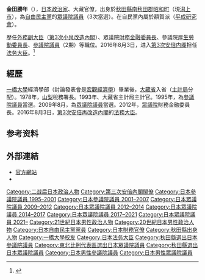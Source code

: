 {{Infobox Officeholder
| name = 金田 勝年
| original_name = 
| native_name_lang = 
| image = Katsutoshi Kaneda.jpg
| imagesize = 
| country = {{JPN}}
|office = {{JPN}}第98任[[法務大臣|法務大臣]]
|term_start = 2016年8月3日
|term_end = 2017年8月3日
|primeminister = [[安倍晋三|安倍晋三]]
|predecessor = [[岩城光英|岩城光英]]
|successor = [[上川陽子|上川陽子]]
|office2    = {{JPN}}[[众议院_(日本)|眾議院議員]]
|term_start2  = 2009年8月30日
|term_end2    = 
|predecessor2  = 
|successor2    = 
|constituency2 = {{Plainlist|
* [[比例東北區|比例東北區]]（2009-2012）
* [[秋田縣第2區|秋田縣第2區]]（2012-2021）
* [[比例東北區|比例東北區]]（2021年至今）}}
|office3    = {{JPN}}[[參議院_(日本)|參議院]]議員
|term_start3  = 1995年7月23日
|term_end3    = 2007年7月28日
|predecessor3  = 
|successor3    = 
|constituency3 = [[秋田縣選舉區|秋田縣選舉區]]
| birth_date = {{birth date and age|1949|10|4}}
| birth_place = {{JPN}}[[秋田縣|秋田縣]][[南秋田郡|南秋田郡]][[昭和町_(秋田縣)|昭和町]]<br/>（現[[潟上市|潟上市]]）
| native_place = 
| parents = 
| relatives = 
| spouse = 
| party = [[自由民主黨_(日本)|自由民主黨]]
| alma_mater   = [[一橋大學|一橋大學]]經濟學部
| website      = [http://www.kaneda-k.com/  官方網站]
}}
{{japanese||japanese=金田 勝年|kana=かねだ かつとし|romaji=Kaneda Katsutoshi}}
'''金田勝年'''（{{bd|1949年|10月4日|||Kaneda Katsutoshi}}），[[日本|日本]][[政治家|政治家]]、大藏官僚，出身於[[秋田縣|秋田縣]][[南秋田郡|南秋田郡]][[昭和町_(秋田縣)|昭和町]]（現[[潟上市|潟上市]]），為[[自由民主黨_(日本)|自由民主黨]]的[[众议院_(日本)|眾議院議員]]（3次當選）。在自民黨內屬於額賀派（[[平成研究會|平成研究會]]）。

歷任[[外務副大臣|外務副大臣]]（[[第三次小泉內閣_(改造)|第3次小泉改造內閣]]）、眾議院[[財務金融委員會|財務金融委員長]]、參議院[[厚生勞動委員會|厚生勞動委員長]]、[[參議院_(日本)|參議院議員]]（2期）等職位。2016年8月3日，进入[[第三次安倍內閣_(第二次改造)|第3次安倍内阁]]担任[[法务大臣|法务大臣]]。<ref>{{Cite news|url=http://www3.nhk.or.jp/news/html/20160803/k10010619831000.html|title=内閣改造 １９人の閣僚名簿発表|newspaper=[[日本放送協会|NHK NEWS WEB]]|date=2016-08-03|accessdate=2016-08-04|deadurl=yes|archiveurl=https://web.archive.org/web/20160803045805/http://www3.nhk.or.jp/news/html/20160803/k10010619831000.html|archivedate=2016-08-03}}</ref>

== 經歷 ==
[[一橋大學|一橋大學]]經濟學部（討論發表會是[[宏观经济学|宏觀經濟學]]）畢業後，[[大藏省|大藏省]]入省（[[財務省主計局|主計局]]分配）。1978年，[[山梨市|山梨]]稅務署長。1993年、大藏省主計局主計官。1995年，為[[參議院_(日本)|參議院議員]]當選。2009年8月，為[[众议院_(日本)|眾議院議員]]當選。2012年，[[众议院_(日本)|眾議院]]財務金融委員長。2016年8月3日，[[第三次安倍內閣_(第二次改造)|第3次安倍再改造內閣]]的[[法務大臣|法務大臣]]。

== 参考资料 ==
{{Reflist}}

== 外部連結 ==
* [http://www.kaneda-k.com/ 官方網站] {{Wayback|url=http://www.kaneda-k.com/ |date=20160807185310 }}
* {{Facebook|kaneda.katsutoshi|金田勝年}}


{{start box}}
{{s-par}}
{{Succession box
| title  = {{flagicon|JPN}} [[財務金融委員會|眾議院財務金融委員長]]
| years  = 2012年—2013年
| before = [[五十嵐文彥|五十嵐文彥]]
| after  = [[林田彪|林田彪]]
}}
{{Succession box
| title  = {{flagicon|JPN}} [[厚生勞動委員会|參議院厚生勞動委員長]]
| years  = 2002年—2003年
| before = [[阿部正俊|阿部正俊]]
| after  = [[國井正幸|國井正幸]]
}}
{{Succession box
| title  = {{flagicon|JPN}} [[外務副大臣|外務副大臣]]<br /><small>與[[鹽崎恭久|鹽崎恭久]]一起</small>
| years  = 2005年—2006年
| before = [[逢澤一郎|逢澤一郎]]<br />[[谷川秀善|谷川秀善]]
| after  = [[岩屋毅|岩屋毅]]<br />[[淺野勝人|淺野勝人]]
}}
{{end box}}

{{法務大臣}}
{{第三次安倍內閣}}

{{DEFAULTSORT:Kaneda Katsutoshi}}
[[Category:二战后日本政治人物|Category:二战后日本政治人物]]
[[Category:第三次安倍內閣閣僚|Category:第三次安倍內閣閣僚]]
[[Category:日本參議院議員_1995–2001|Category:日本參議院議員 1995–2001]]
[[Category:日本參議院議員_2001–2007|Category:日本參議院議員 2001–2007]]
[[Category:日本眾議院議員_2009–2012|Category:日本眾議院議員 2009–2012]]
[[Category:日本眾議院議員_2012–2014|Category:日本眾議院議員 2012–2014]]
[[Category:日本眾議院議員_2014–2017|Category:日本眾議院議員 2014–2017]]
[[Category:日本眾議院議員_2017–2021|Category:日本眾議院議員 2017–2021]]
[[Category:日本眾議院議員_2021–|Category:日本眾議院議員 2021–]]
[[Category:21世紀日本男性政治人物|Category:21世紀日本男性政治人物]]
[[Category:20世紀日本男性政治人物|Category:20世紀日本男性政治人物]]
[[Category:日本自由民主黨黨員|Category:日本自由民主黨黨員]]
[[Category:日本財務官僚|Category:日本財務官僚]]
[[Category:秋田縣出身人物|Category:秋田縣出身人物]]
[[Category:一橋大學校友|Category:一橋大學校友]]
[[Category:日本法务大臣|Category:日本法务大臣]]
[[Category:秋田縣選出日本參議院議員|Category:秋田縣選出日本參議院議員]]
[[Category:東北比例代表區選出日本眾議院議員|Category:東北比例代表區選出日本眾議院議員]]
[[Category:秋田縣選出日本眾議院議員|Category:秋田縣選出日本眾議院議員]]
[[Category:日本男性參議院議員|Category:日本男性參議院議員]]
[[Category:日本男性眾議院議員|Category:日本男性眾議院議員]]